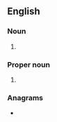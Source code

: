 {{also|dob|dob'|dob-|dób}}
==English==

===Noun===
{{wikipedia|dab=DOB}}
{{en-noun}}

# {{initialism of|en|date of birth}}

===Proper noun===
{{en-proper noun}}

# {{initialism of|en|{{w|Daughters of Bilitis}}}} {{non-gloss|The first organized and successful lesbian liberation organization in the United States.}}

===Anagrams===
* {{anagrams|en|a=bdo|BOD|Bod|bod}}